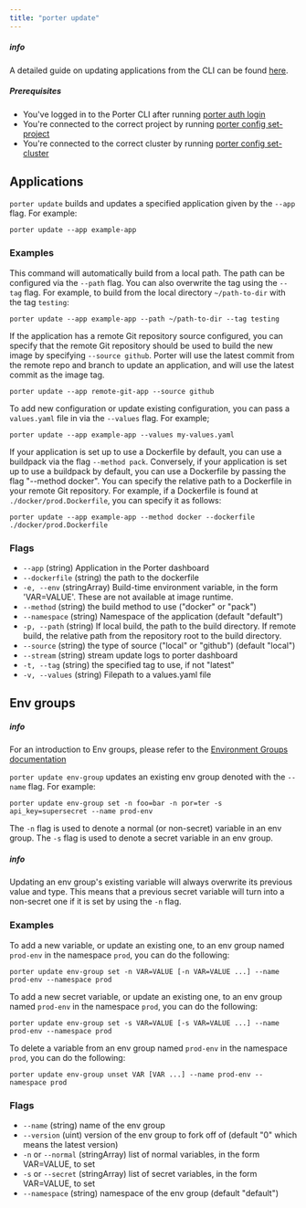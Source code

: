 ```yaml
---
title: "porter update"
---
```


##### info

A detailed guide on updating applications from the CLI can be found [here](/deploying-applications/deploying-from-cli/updating-an-application).

##### Prerequisites

* You've logged in to the Porter CLI after running [porter auth login](/cli/command-reference/porter-auth)
* You're connected to the correct project by running [porter config set-project](/cli/command-reference/porter-config)
* You're connected to the correct cluster by running [porter config set-cluster](/cli/command-reference/porter-config)

## Applications[](#applications "Direct link to heading")

`porter update` builds and updates a specified application given by the `--app` flag. For example:

```
porter update --app example-app

```

### Examples[](#examples "Direct link to heading")

This command will automatically build from a local path. The path can be configured via the `--path` flag. You can also overwrite the tag using the `--tag` flag. For example, to build from the local directory `~/path-to-dir` with the tag `testing`:

```
porter update --app example-app --path ~/path-to-dir --tag testing

```

If the application has a remote Git repository source configured, you can specify that the remote Git repository should be used to build the new image by specifying `--source github`. Porter will use the latest commit from the remote repo and branch to update an application, and will use the latest commit as the image tag.

```
porter update --app remote-git-app --source github

```

To add new configuration or update existing configuration, you can pass a `values.yaml` file in via the `--values` flag. For example;

```
porter update --app example-app --values my-values.yaml

```

If your application is set up to use a Dockerfile by default, you can use a buildpack via the flag `--method pack`. Conversely, if your application is set up to use a buildpack by default, you can use a Dockerfile by passing the flag "--method docker". You can specify the relative path to a Dockerfile in your remote Git repository. For example, if a Dockerfile is found at `./docker/prod.Dockerfile`, you can specify it as follows:

```
porter update --app example-app --method docker --dockerfile ./docker/prod.Dockerfile

```

### Flags[](#flags "Direct link to heading")

* `--app` (string) Application in the Porter dashboard
* `--dockerfile` (string) the path to the dockerfile
* `-e, --env` (stringArray) Build-time environment variable, in the form 'VAR=VALUE'. These are not available at image runtime.
* `--method` (string) the build method to use ("docker" or "pack")
* `--namespace` (string) Namespace of the application (default "default")
* `-p, --path` (string) If local build, the path to the build directory. If remote build, the relative path from the repository root to the build directory.
* `--source` (string) the type of source ("local" or "github") (default "local")
* `--stream` (string) stream update logs to porter dashboard
* `-t, --tag` (string) the specified tag to use, if not "latest"
* `-v, --values` (string) Filepath to a values.yaml file

## Env groups[](#env-groups "Direct link to heading")

##### info

For an introduction to Env groups, please refer to the [Environment Groups documentation](/deploying-applications/environment-groups)

`porter update env-group` updates an existing env group denoted with the `--name` flag. For example:

```
porter update env-group set -n foo=bar -n por=ter -s api_key=supersecret --name prod-env

```

The `-n` flag is used to denote a normal (or non-secret) variable in an env group. The `-s` flag is used to denote a secret variable in an env group.

##### info

Updating an env group's existing variable will always overwrite its previous value and type. This means that a previous secret variable will turn into a non-secret one if it is set by using the `-n` flag.

### Examples[](#examples-1 "Direct link to heading")

To add a new variable, or update an existing one, to an env group named `prod-env` in the namespace `prod`, you can do the following:

```
porter update env-group set -n VAR=VALUE [-n VAR=VALUE ...] --name prod-env --namespace prod

```

To add a new secret variable, or update an existing one, to an env group named `prod-env` in the namespace `prod`, you can do the following:

```
porter update env-group set -s VAR=VALUE [-s VAR=VALUE ...] --name prod-env --namespace prod

```

To delete a variable from an env group named `prod-env` in the namespace `prod`, you can do the following:

```
porter update env-group unset VAR [VAR ...] --name prod-env --namespace prod

```

### Flags[](#flags-1 "Direct link to heading")

* `--name` (string) name of the env group
* `--version` (uint) version of the env group to fork off of (default "0" which means the latest version)
* `-n` or `--normal` (stringArray) list of normal variables, in the form VAR=VALUE, to set
* `-s` or `--secret` (stringArray) list of secret variables, in the form VAR=VALUE, to set
* `--namespace` (string) namespace of the env group (default "default")